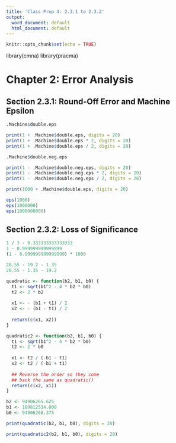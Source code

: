 ```yaml
---
title: 'Class Prep 4: 2.3.1 to 2.3.2'
output:
  word_document: default
  html_document: default
---
```


```r
knitr::opts_chunk$set(echo = TRUE)
```


library(cmna)
library(pracma)

# Chapter 2: Error Analysis

## Section 2.3.1: Round-Off Error and Machine Epsilon

```r
.Machine$double.eps

print(1 + .Machine$double.eps, digits = 20)
print(1 + .Machine$double.eps * 2, digits = 20)
print(1 + .Machine$double.eps / 2, digits = 20)

.Machine$double.neg.eps

print(1 - .Machine$double.neg.eps, digits = 20)
print(1 - .Machine$double.neg.eps * 2, digits = 20)
print(1 - .Machine$double.neg.eps / 2, digits = 20)

print(1000 + .Machine$double.eps, digits = 20)

eps(1000)
eps(1000000)
eps(1000000000)
```


## Section 2.3.2: Loss of Significance

```r
1 / 3 - 0.333333333333333
1 - 0.999999999999999
(1 - 0.999999999999999) * 1000

20.55 - 19.2 - 1.35
20.55 - 1.35 - 19.2
```

```r
quadratic <- function(b2, b1, b0) {
  t1 <- sqrt(b1^2 - 4 * b2 * b0)
  t2 <- 2 * b2
  
  x1 <- - (b1 + t1) / 2
  x2 <- - (b1 - t1) / 2
  
  return(c(x1, x2))
}

quadratic2 <- function(b2, b1, b0) {
  t1 <- sqrt(b1^2 - 4 * b2 * b0)
  t2 <- 2 * b0
  
  x1 <- t2 / (-b1 - t1)
  x2 <- t2 / (-b1 + t1)
  
  ## Reverse the order so they come
  ## back the same as quadratic()
  return(c(x2, x1))
}
```

```r
b2 <- 94906265.625
b1 <- 189812534.000
b0 <- 94906268.375

print(quadratic(b2, b1, b0), digits = 20)

print(quadratic2(b2, b1, b0), digits = 20)
```